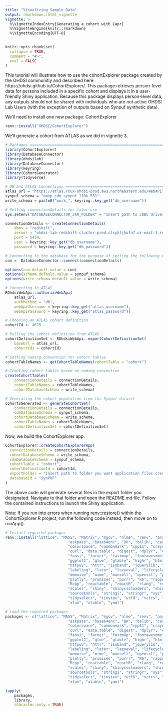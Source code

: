 ```yaml
---
title: "Visualizing Sample Data"
output: rmarkdown::html_vignette
vignette: >
  %\VignetteIndexEntry{Generating a cohort with Capr}
  %\VignetteEngine{knitr::rmarkdown}
  %\VignetteEncoding{UTF-8}
---
```


```r
knitr::opts_chunk$set(
  collapse = TRUE,
  comment = "#>",
  eval = FALSE
)
```

This tutorial will illustrate how to use the cohortExplorer package created by
the OHDSI communitiy and described here: https://ohdsi.github.io/CohortExplorer/.
This package retrieves person-level data for persons included in a specific 
cohort and displays it in a user-friendly Shiny application. Because this 
package displays person-level data, any outputs should not be shared with 
individuals who are not active OHDSI Lab Users (with the exception of outputs 
based on Synpuf synthetic data).

We'll need to install one new package: CohortExplorer

```r
renv::install("OHDSI/CohortExplorer")
```

We'll generate a cohort from ATLAS as we did in vignette 3.

```r
# Packages =====================================================================
library(CohortExplorer)
library(DatabaseConnector)
library(ohdsilab)
library(DatabaseConnector)
library(keyring)
library(CohortGenerator)
library(tidyverse)

# DB and ATLAS Connections =====================================================
atlas_url = "https://atlas.roux-ohdsi-prod.aws.northeastern.edu/WebAPI"
synpuf_schema = "omop_cdm_synpuf_110k_531"
write_schema = paste0("work_", keyring::key_get("db_username"))

# Setting connectionDetails for later use
Sys.setenv("DATABASECONNECTOR_JAR_FOLDER" = "Insert path to JDBC driver")

connectionDetails <- createConnectionDetails(
	dbms = "redshift",
	server = "ohdsi-lab-redshift-cluster-prod.clsyktjhufn7.us-east-1.redshift.amazonaws.com/ohdsi_lab",
	port = 5439,
	user = keyring::key_get("db_username"),
	password = keyring::key_get("db_password"))

# Connecting to the database for the purpose of setting the following options
con =  DatabaseConnector::connect(connectionDetails)

options(con.default.value = con)
options(schema.default.value = synpuf_schema)
options(write_schema.default.value = write_schema)

# Connecting to ATLAS
ROhdsiWebApi::authorizeWebApi(
	atlas_url,
	authMethod = "db",
	webApiUsername = keyring::key_get("atlas_username"),
	webApiPassword = keyring::key_get("atlas_password"))

# Choosing an ATLAS cohort definition
cohortId <- 4675

# Pulling the cohort definition from ATLAS
cohortDefinitionSet <- ROhdsiWebApi::exportCohortDefinitionSet(
	baseUrl = atlas_url,
	cohortIds = cohortId)

# Setting naming convention for cohort tables
cohortTableNames <- getCohortTableNames(cohortTable = "cohort")

# Creating cohort tables based on naming convention
createCohortTables(
	connectionDetails = connectionDetails,
	cohortTableNames = cohortTableNames,
	cohortDatabaseSchema = write_schema)

# Generating the cohort population from the Synpuf dataset
cohortsGenerated <- generateCohortSet(
	connectionDetails = connectionDetails,
	cdmDatabaseSchema = synpuf_schema,
	cohortDatabaseSchema = write_schema,
	cohortTableNames = cohortTableNames,
	cohortDefinitionSet = cohortDefinitionSet)
```

Now, we build the CohortExplorer app.

```r
CohortExplorer::createCohortExplorerApp(
  connectionDetails = connectionDetails,
  cohortDatabaseSchema = write_schema,
  cdmDatabaseSchema = synpuf_schema,
  cohortTable = "cohort",
  cohortDefinitionId = cohortId,
  exportFolder = "Insert path to folder you want application files created in",
  databaseId = "SynPUF"
)
```

The above code will generate several files in the export folder you designated.
Navigate to that folder and open the README.md file. Follow the contained 
instructions to launch the Shiny application.

Note: If you run into errors when running renv::restore() within the 
CohortExplorer R project, run the following code instead, then move on to 
runApp().

```r
# Install required packages
renv::install("lattice", "MASS", "Matrix", "mgcv", "nlme", "renv", "anytime", 
							"askpass", "base64enc", "BH", "bslib", "cachem", "cli", 
							"colorspace", "commonmark", "cpp11", "crayon", "crosstalk", 
							"curl", "data.table", "digest", "dplyr", "ellipsis", "evaluate", 
							"fansi", "farver", "fastmap", "fontawesome", "fs", "generics", 
							"ggplot2", "glue", "gtable", "highr", "htmltools", "htmlwidgets", 
							"httpuv", "httr", "isoband", "jquerylib", "jsonlite", "knitr", 
							"labeling", "later", "lazyeval", "lifecycle", "magrittr", 
							"memoise", "mime", "munsell", "openssl", "pillar", "pkgconfig", 
							"plotly", "promises", "purrr", "R6", "rappdirs", "RColorBrewer", 
							"Rcpp", "reactable", "reactR", "rlang", "rmarkdown", "sass", 
							"scales", "shiny", "shinycssloaders", "shinyWidgets", 
							"sourcetools", "stringi", "stringr", "sys", "tibble", "tidyr", 
							"tidyselect", "tinytex", "utf8", "vctrs", "viridisLite", "withr", 
							"xfun", "xtable", "yaml")

# Load the required packages
packages <- c("lattice", "MASS", "Matrix", "mgcv", "nlme", "renv", "anytime", 
							"askpass", "base64enc", "BH", "bslib", "cachem", "cli", 
							"colorspace", "commonmark", "cpp11", "crayon", "crosstalk", 
							"curl", "data.table", "digest", "dplyr", "ellipsis", "evaluate", 
							"fansi", "farver", "fastmap", "fontawesome", "fs", "generics", 
							"ggplot2", "glue", "gtable", "highr", "htmltools", "htmlwidgets", 
							"httpuv", "httr", "isoband", "jquerylib", "jsonlite", "knitr", 
							"labeling", "later", "lazyeval", "lifecycle", "magrittr", 
							"memoise", "mime", "munsell", "openssl", "pillar", "pkgconfig", 
							"plotly", "promises", "purrr", "R6", "rappdirs", "RColorBrewer", 
							"Rcpp", "reactable", "reactR", "rlang", "rmarkdown", "sass", 
							"scales", "shiny", "shinycssloaders", "shinyWidgets", 
							"sourcetools", "stringi", "stringr", "sys", "tibble", "tidyr", 
							"tidyselect", "tinytex", "utf8", "vctrs", "viridisLite", "withr", 
							"xfun", "xtable", "yaml")

lapply(
	packages,
	library,
	character.only = TRUE)
```

